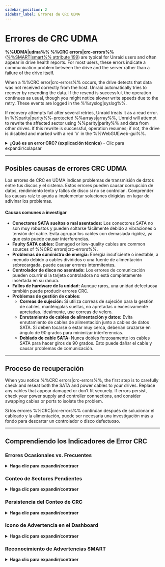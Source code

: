 ```yaml
---
sidebar_position: 2
sidebar_label: Errores de CRC UDMA
---
```


# Errores de CRC UDMA

**%%UDMA|udma%% %%CRC errors|crc-errors%%** ([%%SMART|smart%% attribute 199](../../system-administration/monitor-performance/smart-reports-and-disk-health.mdx)) are typical for Unraid users and often appear in drive health reports. For most users, these errors indicate a communication problem between the drive and the server rather than a failure of the drive itself.

When a %%CRC error|crc-errors%% occurs, the drive detects that data was not received correctly from the host. Unraid automatically tries to recover by resending the data. If the resend is successful, the operation continues as usual, though you might notice slower write speeds due to the retry. These events are logged in the %%syslog|syslog%%.

If recovery attempts fail after several retries, Unraid treats it as a read error. In %%parity|parity%%-protected %%arrays|array%%, Unraid will attempt to rewrite the affected sector using %%parity|parity%% and data from other drives. If this rewrite is successful, operation resumes; if not, the drive is disabled and marked with a red 'x' in the %%WebGUI|web-gui%%.

<details>
  <summary><strong>¿Qué es un error CRC? (explicación técnica)</strong> - Clic para expandir/colapsar</summary>

  A **%%cyclic redundancy check (CRC)|crc%%** is a mathematical checksum that detects accidental changes to raw data during transmission. In the context of %%UDMA|udma%% (ultra direct memory access), %%CRC errors|crc-errors%% mean the data sent between your drive and controller failed this integrity check. This usually indicates a physical communication issue - such as a loose or faulty cable - rather than a problem with the drive's platters or flash memory.
</details>

---

## Posibles causas de errores CRC UDMA

Los errores de CRC en UDMA indican problemas de transmisión de datos entre tus discos y el sistema. Estos errores pueden causar corrupción de datos, rendimiento lento y fallos de disco si no se controlan. Comprender las causas raíz te ayuda a implementar soluciones dirigidas en lugar de adivinar los problemas.

<h4>Causas comunes a investigar</h4>

- **Conectores SATA sueltos o mal asentados:** Los conectores SATA no son muy robustos y pueden soltarse fácilmente debido a vibraciones o tensión del cable. Evita agrupar los cables con demasiada rigidez, ya que esto puede causar interferencias.
- **Faulty SATA cables:** Damaged or low-quality cables are common sources of %%CRC errors|crc-errors%%.
- **Problemas de suministro de energía:** Energía insuficiente o inestable, a menudo debido a cables divididos o una fuente de alimentación sobrecargada, puede causar errores intermitentes.
- **Controlador de disco no asentado:** Los errores de comunicación pueden ocurrir si la tarjeta controladora no está completamente insertada en su ranura.
- **Fallos de hardware de la unidad:** Aunque raros, una unidad defectuosa también puede producir errores CRC.
- **Problemas de gestión de cables:**
  - **Correas de sujeción:** Si utiliza correas de sujeción para la gestión de cables, manténgalas sueltas, no apretadas o excesivamente apretadas. Idealmente, use correas de velcro.
  - **Enrutamiento de cables de alimentación y datos:** Evita enrutamiento de cables de alimentación junto a cables de datos SATA. Si deben tocarse o estar muy cerca, deberían cruzarse en ángulo de 90 grados para minimizar interferencias.
  - **Doblado de cable SATA:** Nunca dobles forzosamente los cables SATA para hacer giros de 90 grados. Esto puede dañar el cable y causar problemas de comunicación.

---

## Proceso de recuperación

When you notice %%CRC errors|crc-errors%%, the first step is to carefully check and reseat both the SATA and power cables to your drives. Replace any cables that appear damaged or don’t fit securely. If errors persist, check your power supply and controller connections, and consider swapping cables or ports to isolate the problem.

Si los errores %%CRC|crc-errors%% continúan después de solucionar el cableado y la alimentación, puede ser necesaria una investigación más a fondo para descartar un controlador o disco defectuoso.

---

## Comprendiendo los Indicadores de Error CRC

### Errores Ocasionales vs. Frecuentes

<details>
  <summary><strong>Haga clic para expandir/contraer</strong></summary>

  Understanding the frequency and pattern of %%CRC errors|crc-errors%% helps you determine the urgency of your response. Not all errors require immediate action, but patterns can reveal underlying problems that need attention.

  <h4>Occasional errors (low concern)</h4>
  A few %%CRC errors|crc-errors%% over weeks or months are typically not a concern. These isolated incidents may be caused by temporary power fluctuations, cable movement during maintenance, or other transient issues that resolve themselves.

  <h4>Frequent errors (high concern)</h4>
  %%CRC errors|crc-errors%% occurring daily or weekly, or rapidly increasing error counts, indicate a persistent problem that needs immediate investigation. This pattern often points to hardware issues like loose connections, failing cables, or power supply problems that will only worsen over time.

  <h4>Cuándo tomar medidas</h4>
  Investigue de inmediato si los errores son frecuentes o están aumentando. Revise su configuración de cables y energía en busca de problemas intermitentes y supervise las tasas de error para identificar condiciones que empeoran. Considere el mantenimiento preventivo si los errores persisten, ya que estos problemas rara vez se resuelven por sí mismos y pueden conducir a fallas más graves.
</details>

### Conteo de Sectores Pendientes

<details>
  <summary><strong>Haga clic para expandir/contraer</strong></summary>

  The **Current Pending Sector Count** ([%%SMART|smart%% attribute 197](../../system-administration/monitor-performance/smart-reports-and-disk-health.mdx)) is a critical indicator that often appears alongside %%CRC errors|crc-errors%%. This combination signals a serious problem that requires immediate attention and careful monitoring.

  Pending sectors indicate unreliable disk areas that may not be readable when accessed. These are sectors that have experienced read errors and are now marked as potentially problematic by the drive's firmware. When pending sectors appear alongside %%CRC errors|crc-errors%%, it suggests that communication problems are causing physical damage to the drive's ability to store and retrieve data reliably.

  <h4>Why this combination is dangerous</h4>
  %%CRC errors|crc-errors%% indicate communication issues between the drive and controller, while pending sectors show that some areas of the disk are becoming unreliable. Together, they create a high-risk situation where your data protection may be compromised. If another drive fails while this one has pending sectors, your ability to recover data could be severely limited, potentially jeopardizing [data recovery](../../troubleshooting/common-issues/data-recovery.mdx) efforts.

  Cuando vea esta combinación, debería:

  - **Inmediatamente** haga una copia de seguridad de cualquier dato crítico que no esté ya protegido.
  - Revise la salud de la unidad usando pruebas %%SMART|smart%% extendidas, y considere el reemplazo de la unidad si los sectores pendientes continúan aumentando.
  - Monitoree la situación de cerca para detectar señales de advertencia adicionales, y esté preparado para reconstruir su array si la unidad se vuelve poco confiable.
</details>

### Persistencia del Conteo de CRC

<details>
  <summary><strong>Haga clic para expandir/contraer</strong></summary>

  El conteo de errores %%CRC|crc-errors%% en los datos [%%SMART|smart](../../system-administration/monitor-performance/smart-reports-and-disk-health.mdx) de su disco nunca se restablece, solo aumenta.

  Esta naturaleza acumulativa significa:

  - El conteo representa los errores totales de vida útil de esa unidad
  - Monitoree la tasa de aumento para identificar condiciones que empeoran
  - Una vez que ocurre un error, se registra permanentemente
  - Use el conteo para programar mantenimiento preventivo antes de que los problemas escalen

  No entre en pánico si observa algunos errores CRC, pero asegúrese de rastrear la tasa de aumento. Un aumento repentino en los errores a menudo indica un nuevo problema que necesita atención inmediata.
</details>

### Icono de Advertencia en el Dashboard

<details>
  <summary><strong>Haga clic para expandir/contraer</strong></summary>

  When Unraid detects a %%CRC error|crc-errors%%, the **Dashboard** displays a warning icon next to the affected drive. This is a %%SMART|smart%% warning that should prompt you to review and address the issue.

  <h4>Por qué esto importa</h4>

  - Sistema de alerta temprana para posibles problemas de hardware
  - Ayuda a prevenir la pérdida de datos al detectar problemas temprano
  - Indica cuándo se necesita mantenimiento preventivo
  - Parte del sistema de monitoreo proactivo de Unraid

  Haga clic en el icono de advertencia para ver la información detallada %%SMART|smart%% y reconocer la advertencia.
</details>

### Reconocimiento de Advertencias SMART

<details>
  <summary><strong>Haga clic para expandir/contraer</strong></summary>

  Para reconocer y borrar advertencias SMART:

  1. Haga clic en el **icono de advertencia naranja** junto a la unidad afectada
  2. Seleccione **Reconocer** desde el menú de opciones
  3. Confirme la acción si se lo solicita
  4. El icono cambiará a **verde** para indicar reconocimiento

  <h4>Qué hace el reconocimiento</h4>

  - Elimina la advertencia de su vista inmediata
  - Rastrea que ha visto el problema
  - Solamente volverá a alertar si el conteo de errores aumenta aún más
  - Mantiene el monitoreo del problema subyacente

  :::important
  Acknowledging a warning doesn't fix the underlying issue - it just tells Unraid you're aware of it. You should still investigate and resolve the root cause of the %%CRC errors|crc-errors%%.
  :::
</details>
